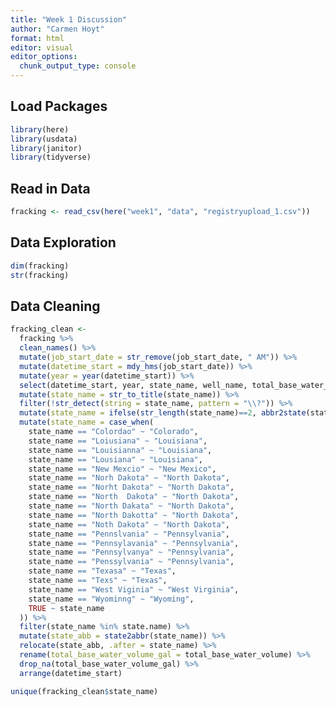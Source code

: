 ```yaml
---
title: "Week 1 Discussion"
author: "Carmen Hoyt"
format: html
editor: visual
editor_options: 
  chunk_output_type: console
---
```

## Load Packages
```r
library(here)
library(usdata)
library(janitor)
library(tidyverse)
```

## Read in Data
```r
fracking <- read_csv(here("week1", "data", "registryupload_1.csv"))
```

## Data Exploration
```r
dim(fracking)
str(fracking)
```

## Data Cleaning
```r
fracking_clean <-
  fracking %>%
  clean_names() %>%
  mutate(job_start_date = str_remove(job_start_date, " AM")) %>%
  mutate(datetime_start = mdy_hms(job_start_date)) %>%
  mutate(year = year(datetime_start)) %>%
  select(datetime_start, year, state_name, well_name, total_base_water_volume) %>%
  mutate(state_name = str_to_title(state_name)) %>%
  filter(!str_detect(string = state_name, pattern = "\\?")) %>%
  mutate(state_name = ifelse(str_length(state_name)==2, abbr2state(state_name), state_name)) %>%
  mutate(state_name = case_when(
    state_name == "Colordao" ~ "Colorado",
    state_name == "Loiusiana" ~ "Louisiana",
    state_name == "Louisianna" ~ "Louisiana",
    state_name == "Lousiana" ~ "Louisiana",
    state_name == "New Mexcio" ~ "New Mexico",
    state_name == "Norh Dakota" ~ "North Dakota",
    state_name == "Norht Dakota" ~ "North Dakota",
    state_name == "North  Dakota" ~ "North Dakota",
    state_name == "North Dakata" ~ "North Dakota",
    state_name == "North Dakotta" ~ "North Dakota",
    state_name == "Noth Dakota" ~ "North Dakota",
    state_name == "Pennslvania" ~ "Pennsylvania",
    state_name == "Pennsylavania" ~ "Pennsylvania",
    state_name == "Pennsylvanya" ~ "Pennsylvania",
    state_name == "Penssylvania" ~ "Pennsylvania",
    state_name == "Texasa" ~ "Texas",
    state_name == "Texs" ~ "Texas", 
    state_name == "West Viginia" ~ "West Virginia",
    state_name == "Wyominng" ~ "Wyoming", 
    TRUE ~ state_name 
  )) %>%
  filter(state_name %in% state.name) %>%
  mutate(state_abb = state2abbr(state_name)) %>%
  relocate(state_abb, .after = state_name) %>%
  rename(total_base_water_volume_gal = total_base_water_volume) %>%
  drop_na(total_base_water_volume_gal) %>%
  arrange(datetime_start)

unique(fracking_clean$state_name)
  
```

